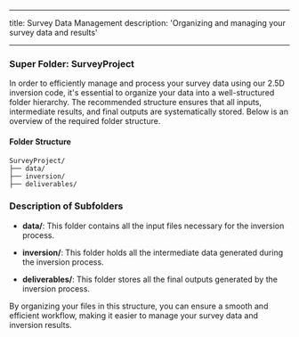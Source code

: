 
---

title: Survey Data Management
description: 'Organizing and managing your survey data and results'

---

### Super Folder: SurveyProject

In order to efficiently manage and process your survey data using our 2.5D inversion code, it's essential to organize your data into a well-structured folder hierarchy. The recommended structure ensures that all inputs, intermediate results, and final outputs are systematically stored. Below is an overview of the required folder structure.

#### Folder Structure

```
SurveyProject/
├── data/
├── inversion/
├── deliverables/
```

### Description of Subfolders

- **data/**: This folder contains all the input files necessary for the inversion process. 

- **inversion/**: This folder holds all the intermediate data generated during the inversion process. 

- **deliverables/**: This folder stores all the final outputs generated by the inversion process.

By organizing your files in this structure, you can ensure a smooth and efficient workflow, making it easier to manage your survey data and inversion results.

